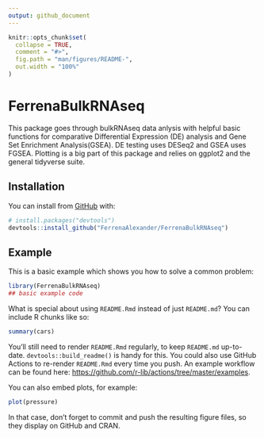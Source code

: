 ```yaml
---
output: github_document
---
```


<!-- README.md is generated from README.Rmd. Please edit that file -->

```r
knitr::opts_chunk$set(
  collapse = TRUE,
  comment = "#>",
  fig.path = "man/figures/README-",
  out.width = "100%"
)
```

# FerrenaBulkRNAseq

<!-- badges: start -->
<!-- badges: end -->

This package goes through bulkRNAseq data anlysis with helpful basic functions for comparative Differential Expression (DE) analysis and Gene Set Enrichment Analysis(GSEA). DE testing uses DESeq2 and GSEA uses FGSEA. Plotting is a big part of this package and relies on ggplot2 and the general tidyverse suite.

## Installation

You can install from [GitHub](https://github.com/) with:

``` r
# install.packages("devtools")
devtools::install_github("FerrenaAlexander/FerrenaBulkRNAseq")
```
## Example

This is a basic example which shows you how to solve a common problem:

```r
library(FerrenaBulkRNAseq)
## basic example code
```

What is special about using `README.Rmd` instead of just `README.md`? You can include R chunks like so:

```r
summary(cars)
```

You'll still need to render `README.Rmd` regularly, to keep `README.md` up-to-date. `devtools::build_readme()` is handy for this. You could also use GitHub Actions to re-render `README.Rmd` every time you push. An example workflow can be found here: <https://github.com/r-lib/actions/tree/master/examples>.

You can also embed plots, for example:

```r
plot(pressure)
```

In that case, don't forget to commit and push the resulting figure files, so they display on GitHub and CRAN.
